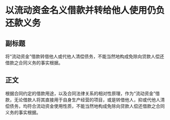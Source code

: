 # 以流动资金名义借款并转给他人使用仍负还款义务
## 副标题
将“流动资金”借款转借他人或代他人清偿债务，不能当然地构成免除向贷款人偿还借款之合同义务的事实根据。
## 正文
根据合同约定的借款用途，以及合同法律关系的相对性原理，作为“流动资金”借款，无论借款人将其直接用于自身生产经营的项目，或是转借他人，抑或代他人清偿债务，均符合流动资金使用性质，不能当然地构成免除向贷款人偿还借款之合同义务的事实根据。